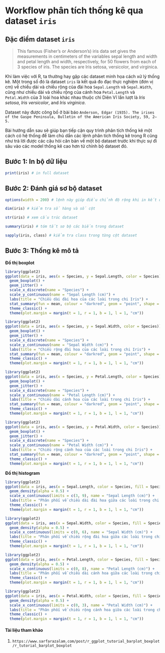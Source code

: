 # **Workflow phân tích thống kê qua dataset `iris`**

## Đặc điểm dataset `iris`

>This famous (Fisher's or Anderson's) iris data set gives the measurements in centimeters of the variables sepal length and width and petal length and width, respectively, for 50 flowers from each of 3 species of iris. The species are Iris setosa, versicolor, and virginica.

Khi làm việc với R, ta thường hay gặp các dataset minh họa cách xử lý thống kê. Một trong số đó là dataset `iris` là kết quả đo đạc thực nghiệm (đơn vị cm) về chiều dài và chiều rộng của đài hoa `Sepal.Length` và `Sepal.Width`, cũng như chiều dài và chiều rộng của cánh hoa `Petal.Length` và `Petal.Width` của 3 loài hoa khác nhau thuộc chi Diên Vĩ lần lượt là *Iris setosa*, *Iris versicolor*, and *Iris virginica*.  

Dataset này được công bố ở bài báo `Anderson, Edgar (1935). The irises of the Gaspe Peninsula, Bulletin of the American Iris Society, 59, 2–5.`

Bài hướng dẫn sau sẽ giúp bạn tiếp cận quy trình phân tích thống kê một cách có hệ thống để làm chủ dần các lệnh phân tích thống kê trong R cũng như trả lời được các câu hỏi căn bản về một bộ dataset trước khi thực sự đi sâu vào các model thống kê cao hơn từ chính bộ dataset đó.

## Bước 1: In bộ dữ liệu

```r
print(iris) # in full dataset
```

## Bước 2: Đánh giá sơ bộ dataset

```r
options(width = 200) # lệnh này giúp điều chỉnh độ rộng khi in kết quả ở dạng HTML 

dim(iris) # kiểm tra số hàng và số cột

str(iris) # xem cấu trúc dataset

summary(iris) # tóm tắt sơ bộ các biến trong dataset

sapply(iris, class) # kiểm tra class trong từng cột dataset
```

## Bước 3: Thống kê mô tả

**Đồ thị boxplot** 

```r
library(ggplot2)
ggplot(data = iris, aes(x = Species, y = Sepal.Length, color = Species)) +
  geom_boxplot() +
  geom_jitter() +
  scale_x_discrete(name = "Species") +
  scale_y_continuous(name = "Sepal Length (cm)") +
  labs(title = "Chiều dài đài hoa của các loài trong chi Iris") +
  stat_summary(fun = mean, colour = "darkred", geom = "point", shape = 18, size = 3, show.legend = TRUE) +
  theme_classic() +
  theme(plot.margin = margin(t = 1, r = 1, b = 1, l = 1, "cm"))
```

```r
library(ggplot2)
ggplot(data = iris, aes(x = Species, y = Sepal.Width, color = Species)) +
  geom_boxplot() +
  geom_jitter() +
  scale_x_discrete(name = "Species") +
  scale_y_continuous(name = "Sepal Width (cm)") +
  labs(title = "Chiều rộng đài hoa của các loài trong chi Iris") +
  stat_summary(fun = mean, colour = "darkred", geom = "point", shape = 18, size = 3, show.legend = TRUE) +
  theme_classic() +
  theme(plot.margin = margin(t = 1, r = 1, b = 1, l = 1, "cm"))
```

```r
library(ggplot2)
ggplot(data = iris, aes(x = Species, y = Petal.Length, color = Species)) +
  geom_boxplot() +
  geom_jitter() +
  scale_x_discrete(name = "Species") +
  scale_y_continuous(name = "Petal Length (cm)") +
  labs(title = "Chiều dài cánh hoa của các loài trong chi Iris") +
  stat_summary(fun = mean, colour = "darkred", geom = "point", shape = 18, size = 3, show.legend = TRUE) +
  theme_classic() +
  theme(plot.margin = margin(t = 1, r = 1, b = 1, l = 1, "cm"))
```

```r
library(ggplot2)
ggplot(data = iris, aes(x = Species, y = Petal.Width, color = Species)) +
  geom_boxplot() +
  geom_jitter() +
  scale_x_discrete(name = "Species") +
  scale_y_continuous(name = "Petal Width (cm)") +
  labs(title = "Chiều rộng cánh hoa của các loài trong chi Iris") +
  stat_summary(fun = mean, colour = "darkred", geom = "point", shape = 18, size = 3, show.legend = TRUE) +
  theme_classic() +
  theme(plot.margin = margin(t = 1, r = 1, b = 1, l = 1, "cm"))
```

**Đồ thị histogram** 

```r
library(ggplot2)
ggplot(data = iris, aes(x = Sepal.Length, color = Species, fill = Species)) +
  geom_density(alpha = 0.5) +
  scale_x_continuous(limits = c(3, 9), name = "Sepal Length (cm)") +
  labs(title = "Phân phối về chiều dài đài hoa giữa các loài trong chi Iris") +
  theme_classic() +
  theme(plot.margin = margin(t = 1, r = 1, b = 1, l = 1, "cm"))
```

```r
library(ggplot2)
ggplot(data = iris, aes(x = Sepal.Width, color = Species, fill = Species)) +
  geom_density(alpha = 0.5) +
  scale_x_continuous(limits = c(0, 6), name = "Sepal Width (cm)") +
  labs(title = "Phân phối về chiều rộng đài hoa giữa các loài trong chi Iris") +
  theme_classic() +
  theme(plot.margin = margin(t = 1, r = 1, b = 1, l = 1, "cm"))
```

```r
library(ggplot2)
ggplot(data = iris, aes(x = Petal.Length, color = Species, fill = Species)) +
  geom_density(alpha = 0.5) +
  scale_x_continuous(limits = c(0, 8), name = "Petal Length (cm)") +
  labs(title = "Phân phối về chiều dài cánh hoa giữa các loài trong chi Iris") +
  theme_classic() +
  theme(plot.margin = margin(t = 1, r = 1, b = 1, l = 1, "cm"))
```

```r
library(ggplot2)
ggplot(data = iris, aes(x = Petal.Width, color = Species, fill = Species)) +
  geom_density(alpha = 0.5) +
  scale_x_continuous(limits = c(0, 3), name = "Petal Width (cm)") +
  labs(title = "Phân phối về chiều rộng cánh hoa giữa các loài trong chi Iris") +
  theme_classic() +
  theme(plot.margin = margin(t = 1, r = 1, b = 1, l = 1, "cm"))
```

#### Tài liệu tham khảo

1. `https://www.sarfarazalam.com/post/r_ggplot_tutorial_barplot_boxplot/r_tutorial_barplot_boxplot`














